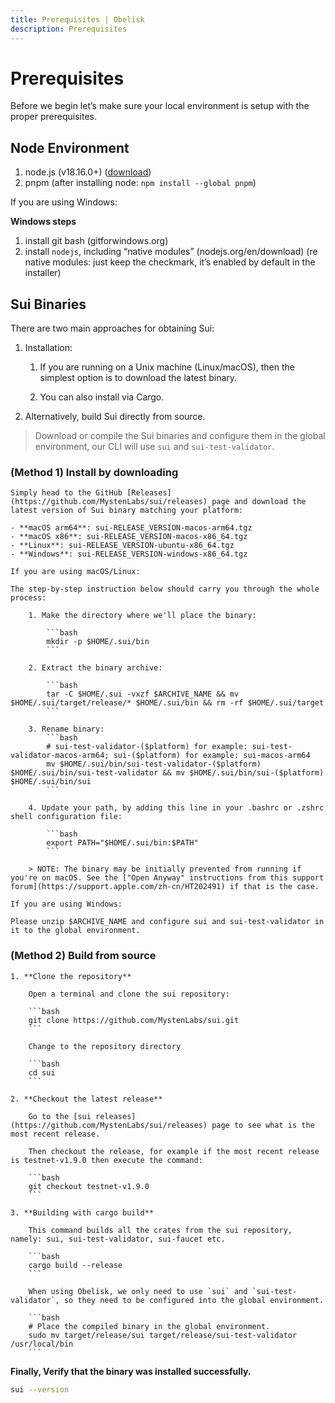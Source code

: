```yaml
---
title: Prerequisites | Obelisk
description: Prerequisites
---
```


# Prerequisites

Before we begin let’s make sure your local environment is setup with the proper prerequisites.

## Node Environment

1. node.js (v18.16.0+) ([download](https://nodejs.org/en/download/))
2. pnpm (after installing node: `npm install --global pnpm`)

If you are using Windows:

**Windows steps**

1. install git bash (gitforwindows.org)
2. install `nodejs`, including “native modules” (nodejs.org/en/download) (re native modules: just keep the checkmark, it’s enabled by default in the installer)

## Sui Binaries

There are two main approaches for obtaining Sui:

1. Installation:

   1. If you are running on a Unix machine (Linux/macOS), then the simplest option is to download the latest binary.

   2. You can also install via Cargo.

2. Alternatively, build Sui directly from source.

> Download or compile the Sui binaries and configure them in the global environment, our CLI will use `sui` and `sui-test-validator`.

### (Method 1) Install by downloading

    Simply head to the GitHub [Releases](https://github.com/MystenLabs/sui/releases) page and download the latest version of Sui binary matching your platform:

    - **macOS arm64**: sui-RELEASE_VERSION-macos-arm64.tgz
    - **macOS x86**: sui-RELEASE_VERSION-macos-x86_64.tgz
    - **Linux**: sui-RELEASE_VERSION-ubuntu-x86_64.tgz
    - **Windows**: sui-RELEASE_VERSION-windows-x86_64.tgz

    If you are using macOS/Linux:

    The step-by-step instruction below should carry you through the whole process:

        1. Make the directory where we'll place the binary:

            ```bash
            mkdir -p $HOME/.sui/bin
            ```

        2. Extract the binary archive:

            ```bash
            tar -C $HOME/.sui -vxzf $ARCHIVE_NAME && mv $HOME/.sui/target/release/* $HOME/.sui/bin && rm -rf $HOME/.sui/target
            ```

        3. Rename binary:
            ```bash
            # sui-test-validator-($platform) for example: sui-test-validator-macos-arm64; sui-($platform) for example: sui-macos-arm64
            mv $HOME/.sui/bin/sui-test-validator-($platform) $HOME/.sui/bin/sui-test-validator && mv $HOME/.sui/bin/sui-($platform) $HOME/.sui/bin/sui
            ```

        4. Update your path, by adding this line in your .bashrc or .zshrc shell configuration file:

            ```bash
            export PATH="$HOME/.sui/bin:$PATH"
            ```

        > NOTE: The binary may be initially prevented from running if you're on macOS. See the ["Open Anyway" instructions from this support forum](https://support.apple.com/zh-cn/HT202491) if that is the case.

    If you are using Windows:

    Please unzip $ARCHIVE_NAME and configure sui and sui-test-validator in it to the global environment.

### (Method 2) Build from source

    1. **Clone the repository**

        Open a terminal and clone the sui repository:

        ```bash
        git clone https://github.com/MystenLabs/sui.git
        ```

        Change to the repository directory

        ```bash
        cd sui
        ```

    2. **Checkout the latest release**

        Go to the [sui releases](https://github.com/MystenLabs/sui/releases) page to see what is the most recent release.

        Then checkout the release, for example if the most recent release is testnet-v1.9.0 then execute the command:

        ```bash
        git checkout testnet-v1.9.0
        ```

    3. **Building with cargo build**

        This command builds all the crates from the sui repository, namely: sui, sui-test-validator, sui-faucet etc.

        ```bash
        cargo build --release
        ```

        When using Obelisk, we only need to use `sui` and `sui-test-validator`, so they need to be configured into the global environment.

        ```bash
        # Place the compiled binary in the global environment.
        sudo mv target/release/sui target/release/sui-test-validator /usr/local/bin
        ```

**Finally, Verify that the binary was installed successfully.**

```bash
sui --version
```
